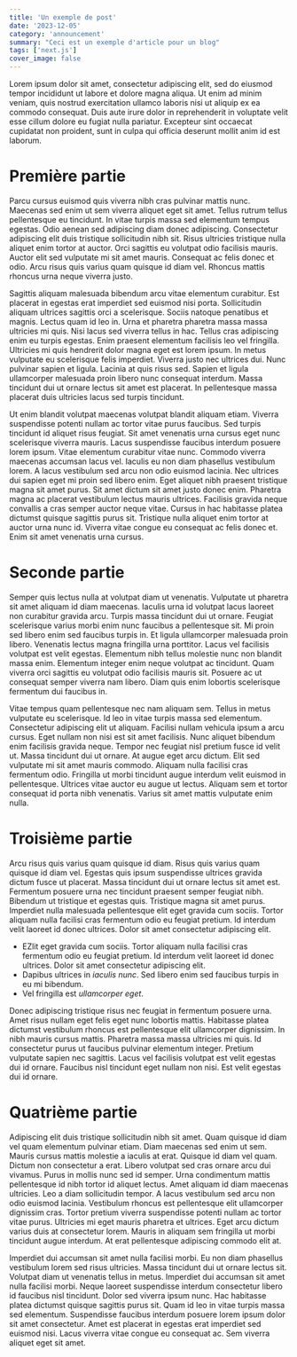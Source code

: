 ```yaml
---
title: 'Un exemple de post'
date: '2023-12-05'
category: 'announcement'
summary: "Ceci est un exemple d'article pour un blog"
tags: ['next.js']
cover_image: false
---
```


Lorem ipsum dolor sit amet, consectetur adipiscing elit, sed do eiusmod tempor incididunt ut labore et dolore magna aliqua. Ut enim ad minim veniam, quis nostrud exercitation ullamco laboris nisi ut aliquip ex ea commodo consequat. Duis aute irure dolor in reprehenderit in voluptate velit esse cillum dolore eu fugiat nulla pariatur. Excepteur sint occaecat cupidatat non proident, sunt in culpa qui officia deserunt mollit anim id est laborum.

# Première partie

Parcu cursus euismod quis viverra nibh cras pulvinar mattis nunc. Maecenas sed enim ut sem viverra aliquet eget sit amet. Tellus rutrum tellus pellentesque eu tincidunt. In vitae turpis massa sed elementum tempus egestas. Odio aenean sed adipiscing diam donec adipiscing. Consectetur adipiscing elit duis tristique sollicitudin nibh sit. Risus ultricies tristique nulla aliquet enim tortor at auctor. Orci sagittis eu volutpat odio facilisis mauris. Auctor elit sed vulputate mi sit amet mauris. Consequat ac felis donec et odio. Arcu risus quis varius quam quisque id diam vel. Rhoncus mattis rhoncus urna neque viverra justo.

Sagittis aliquam malesuada bibendum arcu vitae elementum curabitur. Est placerat in egestas erat imperdiet sed euismod nisi porta. Sollicitudin aliquam ultrices sagittis orci a scelerisque. Sociis natoque penatibus et magnis. Lectus quam id leo in. Urna et pharetra pharetra massa massa ultricies mi quis. Nisi lacus sed viverra tellus in hac. Tellus cras adipiscing enim eu turpis egestas. Enim praesent elementum facilisis leo vel fringilla. Ultricies mi quis hendrerit dolor magna eget est lorem ipsum. In metus vulputate eu scelerisque felis imperdiet. Viverra justo nec ultrices dui. Nunc pulvinar sapien et ligula. Lacinia at quis risus sed. Sapien et ligula ullamcorper malesuada proin libero nunc consequat interdum. Massa tincidunt dui ut ornare lectus sit amet est placerat. In pellentesque massa placerat duis ultricies lacus sed turpis tincidunt.

Ut enim blandit volutpat maecenas volutpat blandit aliquam etiam. Viverra suspendisse potenti nullam ac tortor vitae purus faucibus. Sed turpis tincidunt id aliquet risus feugiat. Sit amet venenatis urna cursus eget nunc scelerisque viverra mauris. Lacus suspendisse faucibus interdum posuere lorem ipsum. Vitae elementum curabitur vitae nunc. Commodo viverra maecenas accumsan lacus vel. Iaculis eu non diam phasellus vestibulum lorem. A lacus vestibulum sed arcu non odio euismod lacinia. Nec ultrices dui sapien eget mi proin sed libero enim. Eget aliquet nibh praesent tristique magna sit amet purus. Sit amet dictum sit amet justo donec enim. Pharetra magna ac placerat vestibulum lectus mauris ultrices. Facilisis gravida neque convallis a cras semper auctor neque vitae. Cursus in hac habitasse platea dictumst quisque sagittis purus sit. Tristique nulla aliquet enim tortor at auctor urna nunc id. Viverra vitae congue eu consequat ac felis donec et. Enim sit amet venenatis urna cursus.

# Seconde partie

Semper quis lectus nulla at volutpat diam ut venenatis. Vulputate ut pharetra sit amet aliquam id diam maecenas. Iaculis urna id volutpat lacus laoreet non curabitur gravida arcu. Turpis massa tincidunt dui ut ornare. Feugiat scelerisque varius morbi enim nunc faucibus a pellentesque sit. Mi proin sed libero enim sed faucibus turpis in. Et ligula ullamcorper malesuada proin libero. Venenatis lectus magna fringilla urna porttitor. Lacus vel facilisis volutpat est velit egestas. Elementum nibh tellus molestie nunc non blandit massa enim. Elementum integer enim neque volutpat ac tincidunt. Quam viverra orci sagittis eu volutpat odio facilisis mauris sit. Posuere ac ut consequat semper viverra nam libero. Diam quis enim lobortis scelerisque fermentum dui faucibus in.

Vitae tempus quam pellentesque nec nam aliquam sem. Tellus in metus vulputate eu scelerisque. Id leo in vitae turpis massa sed elementum. Consectetur adipiscing elit ut aliquam. Facilisi nullam vehicula ipsum a arcu cursus. Eget nullam non nisi est sit amet facilisis. Nunc aliquet bibendum enim facilisis gravida neque. Tempor nec feugiat nisl pretium fusce id velit ut. Massa tincidunt dui ut ornare. At augue eget arcu dictum. Elit sed vulputate mi sit amet mauris commodo. Aliquam nulla facilisi cras fermentum odio. Fringilla ut morbi tincidunt augue interdum velit euismod in pellentesque. Ultrices vitae auctor eu augue ut lectus. Aliquam sem et tortor consequat id porta nibh venenatis. Varius sit amet mattis vulputate enim nulla.

# Troisième partie

Arcu risus quis varius quam quisque id diam. Risus quis varius quam quisque id diam vel. Egestas quis ipsum suspendisse ultrices gravida dictum fusce ut placerat. Massa tincidunt dui ut ornare lectus sit amet est. Fermentum posuere urna nec tincidunt praesent semper feugiat nibh. Bibendum ut tristique et egestas quis. Tristique magna sit amet purus. Imperdiet nulla malesuada pellentesque elit eget gravida cum sociis. Tortor aliquam nulla facilisi cras fermentum odio eu feugiat pretium. Id interdum velit laoreet id donec ultrices. Dolor sit amet consectetur adipiscing elit.
- EZlit eget gravida cum sociis. Tortor aliquam nulla facilisi cras fermentum odio eu feugiat pretium. Id interdum velit laoreet id donec ultrices. Dolor sit amet consectetur adipiscing elit.
- Dapibus ultrices in *iaculis nunc*. Sed libero enim sed faucibus turpis in eu mi bibendum.
- Vel fringilla est *ullamcorper eget*.

Donec adipiscing tristique risus nec feugiat in fermentum posuere urna. Amet risus nullam eget felis eget nunc lobortis mattis. Habitasse platea dictumst vestibulum rhoncus est pellentesque elit ullamcorper dignissim. In nibh mauris cursus mattis. Pharetra massa massa ultricies mi quis. Id consectetur purus ut faucibus pulvinar elementum integer. Pretium vulputate sapien nec sagittis. Lacus vel facilisis volutpat est velit egestas dui id ornare. Faucibus nisl tincidunt eget nullam non nisi. Est velit egestas dui id ornare.

  
# Quatrième partie

Adipiscing elit duis tristique sollicitudin nibh sit amet. Quam quisque id diam vel quam elementum pulvinar etiam. Diam maecenas sed enim ut sem. Mauris cursus mattis molestie a iaculis at erat. Quisque id diam vel quam. Dictum non consectetur a erat. Libero volutpat sed cras ornare arcu dui vivamus. Purus in mollis nunc sed id semper. Urna condimentum mattis pellentesque id nibh tortor id aliquet lectus. Amet aliquam id diam maecenas ultricies. Leo a diam sollicitudin tempor. A lacus vestibulum sed arcu non odio euismod lacinia. Vestibulum rhoncus est pellentesque elit ullamcorper dignissim cras. Tortor pretium viverra suspendisse potenti nullam ac tortor vitae purus. Ultricies mi eget mauris pharetra et ultrices. Eget arcu dictum varius duis at consectetur lorem. Mauris in aliquam sem fringilla ut morbi tincidunt augue interdum. At erat pellentesque adipiscing commodo elit at.

Imperdiet dui accumsan sit amet nulla facilisi morbi. Eu non diam phasellus vestibulum lorem sed risus ultricies. Massa tincidunt dui ut ornare lectus sit. Volutpat diam ut venenatis tellus in metus. Imperdiet dui accumsan sit amet nulla facilisi morbi. Neque laoreet suspendisse interdum consectetur libero id faucibus nisl tincidunt. Dolor sed viverra ipsum nunc. Hac habitasse platea dictumst quisque sagittis purus sit. Quam id leo in vitae turpis massa sed elementum. Suspendisse faucibus interdum posuere lorem ipsum dolor sit amet consectetur. Amet est placerat in egestas erat imperdiet sed euismod nisi. Lacus viverra vitae congue eu consequat ac. Sem viverra aliquet eget sit amet.